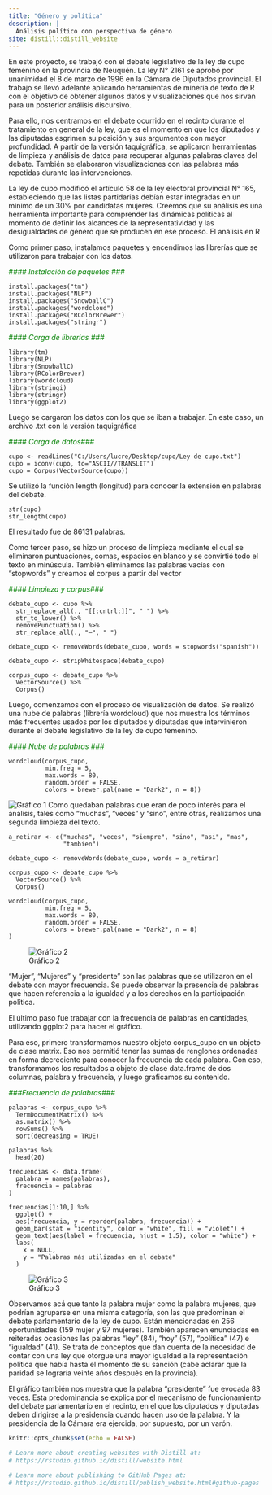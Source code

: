 ```yaml
---
title: "Género y política"
description: |
  Análisis político con perspectiva de género
site: distill::distill_website
---
```


En este proyecto, se trabajó con el debate legislativo de la ley de cupo femenino en la provincia de Neuquén. La ley N° 2161 se aprobó por unanimidad el 8 de marzo de 1996 en la Cámara de Diputados provincial. El trabajo se llevó adelante aplicando herramientas de minería de texto de R con el objetivo de obtener algunos datos y visualizaciones que nos sirvan para un posterior análisis discursivo.

Para ello, nos centramos en el debate ocurrido en el recinto durante el tratamiento en general de la ley, que es el momento en que los diputados y las diputadas esgrimen su posición y sus argumentos con mayor profundidad. A partir de la versión taquigráfica, se aplicaron herramientas de limpieza y análisis de datos para recuperar algunas palabras claves del debate. También se elaboraron visualizaciones con las palabras más repetidas durante las intervenciones. 

La ley de cupo modificó el artículo 58 de la ley electoral provincial N° 165, estableciendo que las listas partidarias debían estar integradas en un mínimo de un 30% por candidatas mujeres. Creemos que su análisis es una herramienta importante para comprender las dinámicas políticas al momento de definir los alcances de la representatividad y las desigualdades de género que se producen en ese proceso. 
El análisis en R

Como primer paso, instalamos paquetes y encendimos las librerías que se utilizaron para trabajar con los datos.

<span style="color:green">#*### Instalación de paquetes ###*</span>

```
install.packages("tm")
install.packages("NLP")
install.packages("SnowballC")
install.packages("wordcloud")
install.packages("RColorBrewer")
install.packages("stringr")
```

<span style="color:green">#*### Carga de librerias ###*</span>

```
library(tm)
library(NLP)
library(SnowballC)
library(RColorBrewer)
library(wordcloud)
library(stringi)
library(stringr)
library(ggplot2)
```

Luego se cargaron los datos con los que se iban a trabajar. En este caso, un archivo .txt con la versión taquigráfica

<span style="color:green">#*### Carga de datos###*</span>

```
cupo <- readLines("C:/Users/lucre/Desktop/cupo/Ley de cupo.txt")
cupo = iconv(cupo, to="ASCII//TRANSLIT")
cupo = Corpus(VectorSource(cupo))
```


Se utilizó la función length (longitud) para conocer la extensión en palabras del debate. 

```
str(cupo)
str_length(cupo)
```

El resultado fue de 86131 palabras.

Como tercer paso, se hizo un proceso de limpieza mediante el cual se eliminaron puntuaciones, comas, espacios en blanco y se convirtió todo el texto en minúscula. También eliminamos las palabras vacías con “stopwords” y creamos el corpus a partir del vector 

<span style="color:green">#*### Limpieza y corpus###*</span>

```
debate_cupo <- cupo %>% 
  str_replace_all(., "[[:cntrl:]]", " ") %>% 
  str_to_lower() %>% 
  removePunctuation() %>% 
  str_replace_all(., "—", " ")

debate_cupo <- removeWords(debate_cupo, words = stopwords("spanish"))

debate_cupo <- stripWhitespace(debate_cupo)

corpus_cupo <- debate_cupo %>%  
  VectorSource() %>%
  Corpus()
```

Luego, comenzamos con el proceso de visualización de datos. Se realizó una nube de palabras (librería wordcloud) que nos muestra los términos más frecuentes usados por los diputados y diputadas que intervinieron durante el debate legislativo de la ley de cupo femenino.


<span style="color:green">#*### Nube de palabras ###*</span>

```
wordcloud(corpus_cupo, 
          min.freq = 5,
          max.words = 80, 
          random.order = FALSE, 
          colors = brewer.pal(name = "Dark2", n = 8))
```

![Gráfico 1](Nube de palabras1.png)
Como quedaban palabras que eran de poco interés para el análisis, tales como “muchas”, “veces” y “sino”, entre otras, realizamos una segunda limpieza del texto.

```
a_retirar <- c("muchas", "veces", "siempre", "sino", "asi", "mas", 
               "tambien")

debate_cupo <- removeWords(debate_cupo, words = a_retirar)

corpus_cupo <- debate_cupo %>% 
  VectorSource() %>%
  Corpus()

wordcloud(corpus_cupo, 
          min.freq = 5,
          max.words = 80, 
          random.order = FALSE, 
          colors = brewer.pal(name = "Dark2", n = 8)
)
```
![Gráfico 2](Nube de palabras 2.png)

“Mujer”, “Mujeres” y “presidente” son las palabras que se utilizaron en el debate con mayor frecuencia. Se puede observar la presencia de palabras que hacen referencia a la igualdad y a los derechos en la participación política. 


El último paso fue trabajar con la frecuencia de palabras en cantidades, utilizando ggplot2 para hacer el gráfico. 

Para eso, primero transformamos nuestro objeto corpus_cupo en un objeto de clase matrix. Eso nos permitió tener las sumas de renglones ordenadas en forma decreciente para conocer la frecuencia de cada palabra. Con eso, transformamos los resultados a objeto de clase data.frame de dos columnas, palabra y frecuencia, y luego graficamos su contenido.

<span style="color:green">*###Frecuencia de palabras###*</span>

```
palabras <- corpus_cupo %>% 
  TermDocumentMatrix() %>% 
  as.matrix() %>% 
  rowSums() %>% 
  sort(decreasing = TRUE)

palabras %>% 
  head(20)

frecuencias <- data.frame(
  palabra = names(palabras),
  frecuencia = palabras
)

frecuencias[1:10,] %>% 
  ggplot() +
  aes(frecuencia, y = reorder(palabra, frecuencia)) +
  geom_bar(stat = "identity", color = "white", fill = "violet") +
  geom_text(aes(label = frecuencia, hjust = 1.5), color = "white") +
  labs(
    x = NULL,
    y = "Palabras más utilizadas en el debate"
  )
```

![Gráfico 3](Barras frecuencia.png)

Observamos acá que tanto la palabra mujer como la palabra mujeres, que podrían agruparse en una misma categoría, son las que predominan el debate parlamentario de la ley de cupo. Están mencionadas en 256 oportunidades (159 mujer y 97 mujeres). También aparecen enunciadas en reiteradas ocasiones las palabras “ley” (84), “hoy” (57), “política” (47) e “igualdad” (41). Se trata de conceptos que dan cuenta de la necesidad de contar con una ley que otorgue una mayor igualdad a la representación política que había hasta el momento de su sanción (cabe aclarar que la paridad se lograría veinte años después en la provincia). 

El gráfico también nos muestra que la palabra “presidente” fue evocada 83 veces. Esta predominancia se explica por el mecanismo de funcionamiento del debate parlamentario en el recinto, en el que los diputados y diputadas deben dirigirse a la presidencia cuando hacen uso de la palabra. Y la presidencia de la Cámara era ejercida, por supuesto, por un varón. 


```r
knitr::opts_chunk$set(echo = FALSE)

# Learn more about creating websites with Distill at:
# https://rstudio.github.io/distill/website.html

# Learn more about publishing to GitHub Pages at:
# https://rstudio.github.io/distill/publish_website.html#github-pages

```

